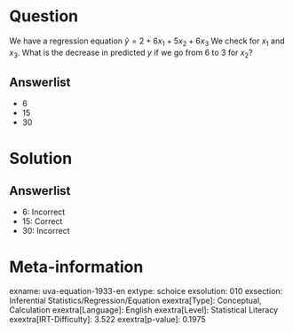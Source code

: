 Question
========

We have a regression equation $\hat{y} = 2 + 6x_{1} +
5x_{2} + 6x_{3}$ We check for *x*~1~ and *x*~3~. What is the decrease in predicted *y* if we go from 6 to 3 for *x*~2~?

Answerlist
----------

* 6
* 15
* 30

Solution
========

Answerlist
----------

* 6: Incorrect
* 15: Correct
* 30: Incorrect

Meta-information
================
exname: uva-equation-1933-en
extype: schoice
exsolution: 010
exsection: Inferential Statistics/Regression/Equation
exextra[Type]: Conceptual, Calculation
exextra[Language]: English
exextra[Level]: Statistical Literacy
exextra[IRT-Difficulty]: 3.522
exextra[p-value]: 0.1975
